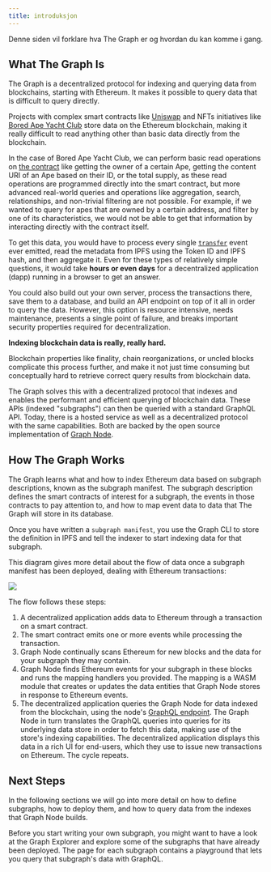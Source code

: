 ```yaml
---
title: introduksjon
---
```


Denne siden vil forklare hva The Graph er og hvordan du kan komme i gang.

## What The Graph Is

The Graph is a decentralized protocol for indexing and querying data from blockchains, starting with Ethereum. It makes it possible to query data that is difficult to query directly.

Projects with complex smart contracts like [Uniswap](https://uniswap.org/) and NFTs initiatives like [Bored Ape Yacht Club](https://boredapeyachtclub.com/) store data on the Ethereum blockchain, making it really difficult to read anything other than basic data directly from the blockchain.

In the case of Bored Ape Yacht Club, we can perform basic read operations on [the contract](https://etherscan.io/address/0xbc4ca0eda7647a8ab7c2061c2e118a18a936f13d#code) like getting the owner of a certain Ape, getting the content URI of an Ape based on their ID, or the total supply, as these read operations are programmed directly into the smart contract, but more advanced real-world queries and operations like aggregation, search, relationships, and non-trivial filtering are not possible. For example, if we wanted to query for apes that are owned by a certain address, and filter by one of its characteristics, we would not be able to get that information by interacting directly with the contract itself.

To get this data, you would have to process every single [`transfer`](https://etherscan.io/address/0xbc4ca0eda7647a8ab7c2061c2e118a18a936f13d#code#L1746) event ever emitted, read the metadata from IPFS using the Token ID and IPFS hash, and then aggregate it. Even for these types of relatively simple questions, it would take **hours or even days** for a decentralized application (dapp) running in a browser to get an answer.

You could also build out your own server, process the transactions there, save them to a database, and build an API endpoint on top of it all in order to query the data. However, this option is resource intensive, needs maintenance, presents a single point of failure, and breaks important security properties required for decentralization.

**Indexing blockchain data is really, really hard.**

Blockchain properties like finality, chain reorganizations, or uncled blocks complicate this process further, and make it not just time consuming but conceptually hard to retrieve correct query results from blockchain data.

The Graph solves this with a decentralized protocol that indexes and enables the performant and efficient querying of blockchain data. These APIs (indexed "subgraphs") can then be queried with a standard GraphQL API. Today, there is a hosted service as well as a decentralized protocol with the same capabilities. Both are backed by the open source implementation of [Graph Node](https://github.com/graphprotocol/graph-node).

## How The Graph Works

The Graph learns what and how to index Ethereum data based on subgraph descriptions, known as the subgraph manifest. The subgraph description defines the smart contracts of interest for a subgraph, the events in those contracts to pay attention to, and how to map event data to data that The Graph will store in its database.

Once you have written a `subgraph manifest`, you use the Graph CLI to store the definition in IPFS and tell the indexer to start indexing data for that subgraph.

This diagram gives more detail about the flow of data once a subgraph manifest has been deployed, dealing with Ethereum transactions:

![](/img/graph-dataflow.png)

The flow follows these steps:

1. A decentralized application adds data to Ethereum through a transaction on a smart contract.
2. The smart contract emits one or more events while processing the transaction.
3. Graph Node continually scans Ethereum for new blocks and the data for your subgraph they may contain.
4. Graph Node finds Ethereum events for your subgraph in these blocks and runs the mapping handlers you provided. The mapping is a WASM module that creates or updates the data entities that Graph Node stores in response to Ethereum events.
5. The decentralized application queries the Graph Node for data indexed from the blockchain, using the node's [GraphQL endpoint](https://graphql.org/learn/). The Graph Node in turn translates the GraphQL queries into queries for its underlying data store in order to fetch this data, making use of the store's indexing capabilities. The decentralized application displays this data in a rich UI for end-users, which they use to issue new transactions on Ethereum. The cycle repeats.

## Next Steps

In the following sections we will go into more detail on how to define subgraphs, how to deploy them, and how to query data from the indexes that Graph Node builds.

Before you start writing your own subgraph, you might want to have a look at the Graph Explorer and explore some of the subgraphs that have already been deployed. The page for each subgraph contains a playground that lets you query that subgraph's data with GraphQL.
